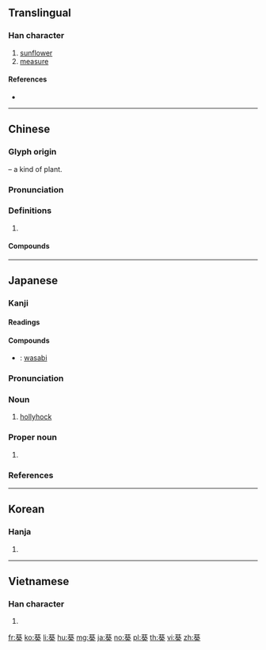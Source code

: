 {{character info/new}}
==Translingual==

===Han character===
{{Han char|rn=140|rad=艸|as=09|sn=15|four=44430|canj=TNOK|ids=⿱艹癸}}

# [[sunflower]]
# [[measure]]

====References====
* {{Han ref|kx=1046.200|dkj=31458|dj=1507.180|hdz=53258.140|uh=8475|ud=33909|bh=B8AA|bd=47274}}

----

==Chinese==
{{zh-forms}}

===Glyph origin===
{{Han etym}}
{{Han compound|艸|alt1=艹|t1=grass, plant|癸|ls=psc|c1=s|c2=p}} – a kind of plant.

===Pronunciation===
{{zh-pron
|m=kuí
|c=kwai4
|mn=khôe
|mc=y
|oc=y
|cat=
}}

===Definitions===
{{zh-hanzi}}

# {{rfdef|zh}}

====Compounds====
{{zh-der|錦葵|落葵|蒲葵|蜀葵|憂葵|天竺葵|向日葵|拔葵去織|拔葵|拔葵啖棗|扇葉蒲葵|海葵|洛神葵|龍葵|葵傾|葵花子|葵花|蒲葵扇|魯女憂葵|茙葵|葵扇|露葵|葵藿|鳧葵|蔠葵|菟葵}}

----

==Japanese==

===Kanji===
{{ja-kanji|grade=n|rs=艸09}}

====Readings====
{{ja-readings|kanon=[[き]] (ki)|goon=[[ぎ]] (gi)|kun=[[あおい]] (aoi)}}

====Compounds====
{{der-top|Compounds}}
* {{ja-r|山葵|わさび}}: [[wasabi]]
{{der-bottom}}

{{ja-kanjitab|あおい|yomi=k}}

===Pronunciation===
{{ja-pron|yomi=k|あおい|acc=0|acc_ref=DJR,NHK}}

===Noun===
{{ja-noun|あおい|hhira=あふひ}}

# [[hollyhock]]

===Proper noun===
{{ja-pos|あおい|proper}}

# {{given name|male|or=female|lang=ja|sort=あおい}}

===References===
<references/>

----

==Korean==

===Hanja===
{{ko-hanja|hangeul=규|eumhun=|rv=gyu|mr=kyu|y=kyu}}

# {{defn|lang=ko|sort=艸09}}

----

==Vietnamese==

===Han character===
{{vi-hantu|[[quỳ]]|rs=艸09}}

# {{defn|lang=vi|sort=艸09}}

[[fr:葵]]
[[ko:葵]]
[[li:葵]]
[[hu:葵]]
[[mg:葵]]
[[ja:葵]]
[[no:葵]]
[[pl:葵]]
[[th:葵]]
[[vi:葵]]
[[zh:葵]]